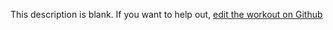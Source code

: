 
  This description is blank. If you want to help out, [edit the workout on Github](https://www.github.com/LiftArcade/exercises/blob/main/exercises/barbell-side-split-squat-description.mdx)